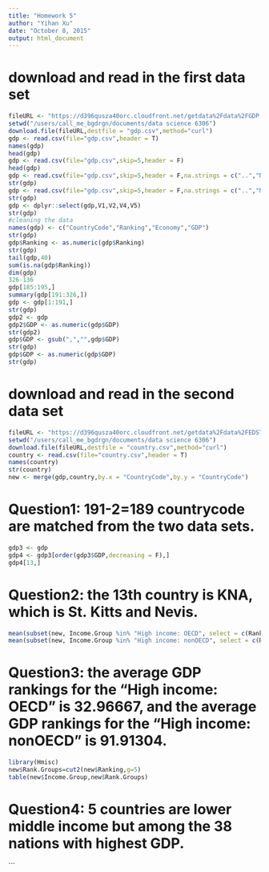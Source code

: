 ```yaml
---
title: "Homework 5"
author: "Yihan Xu"
date: "October 8, 2015"
output: html_document
---
```


# download and read in the first data set
```r
fileURL <- "https://d396qusza40orc.cloudfront.net/getdata%2Fdata%2FGDP.csv "
setwd("/users/call_me_bgdrgn/documents/data science 6306")
download.file(fileURL,destfile = "gdp.csv",method="curl")
gdp <- read.csv(file="gdp.csv",header = T)
names(gdp)
head(gdp)
gdp <- read.csv(file="gdp.csv",skip=5,header = F)
head(gdp)
gdp <- read.csv(file="gdp.csv",skip=5,header = F,na.strings = c("..","Not Available."))
str(gdp)
gdp <- read.csv(file="gdp.csv",skip=5,header = F,na.strings = c("..","Not available.","..Not available"),stringsAsFactors = F)
str(gdp)
gdp <- dplyr::select(gdp,V1,V2,V4,V5)
str(gdp)
#cleaning the data
names(gdp) <- c("CountryCode","Ranking","Economy","GDP")
str(gdp)
gdp$Ranking <- as.numeric(gdp$Ranking)
str(gdp)
tail(gdp,40)
sum(is.na(gdp$Ranking))
dim(gdp)
326-136
gdp[185:195,]
summary(gdp[191:326,])
gdp <- gdp[1:191,]
str(gdp)
gdp2 <- gdp
gdp2$GDP <- as.numeric(gdp$GDP)
str(gdp2)
gdp$GDP <- gsub(",","",gdp$GDP)
str(gdp)
gdp$GDP <- as.numeric(gdp$GDP)
str(gdp)
```

# download and read in the second data set
```r
fileURL <- "https://d396qusza40orc.cloudfront.net/getdata%2Fdata%2FEDSTATS_Country.csv"
setwd("/users/call_me_bgdrgn/documents/data science 6306")
download.file(fileURL,destfile = "country.csv",method="curl")
country <- read.csv(file="country.csv",header = T)
names(country)
str(country)
new <- merge(gdp,country,by.x = "CountryCode",by.y = "CountryCode")
```
# Question1: 191-2=189 countrycode are matched from the two data sets.
```r
gdp3 <- gdp
gdp4 <- gdp3[order(gdp3$GDP,decreasing = F),]
gdp4[13,]
```
# Question2: the 13th country is KNA, which is St. Kitts and Nevis.
```r
mean(subset(new, Income.Group %in% "High income: OECD", select = c(Ranking))$Ranking)
mean(subset(new, Income.Group %in% "High income: nonOECD", select = c(Ranking))$Ranking)
```
# Question3: the average GDP rankings for the "High income: OECD" is 32.96667, and the average GDP rankings for the "High income: nonOECD" is 91.91304.
```r
library(Hmisc)
new$Rank.Groups=cut2(new$Ranking,g=5)
table(new$Income.Group,new$Rank.Groups)
```
# Question4: 5 countries are lower middle income but among the 38 nations with highest GDP.
```



